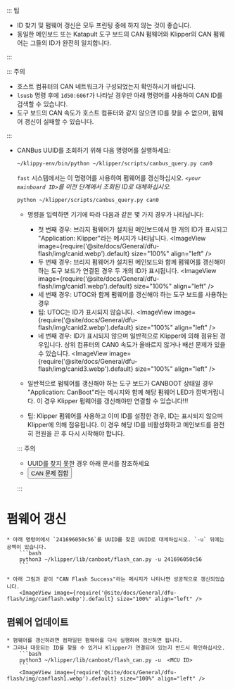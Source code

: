 ::: 팁

* ID 찾기 및 펌웨어 갱신은 모두 프린팅 중에 하지 않는 것이 좋습니다.
* 동일한 메인보드 또는 Katapult 도구 보드의 CAN 펌웨어와 Klipper의 CAN 펌웨어는 그들의 ID가 완전히 일치합니다.

:::

::: 주의

* 호스트 컴퓨터의 CAN 네트워크가 구성되었는지 확인하시기 바랍니다.
* `lsusb` 명령 후에 `1d50:606f`가 나타날 경우만 아래 명령어를 사용하여 CAN ID를 검색할 수 있습니다.
* 도구 보드의 CAN 속도가 호스트 컴퓨터와 같지 않으면 ID를 찾을 수 없으며, 펌웨어 갱신이 실패할 수 있습니다.

:::

* CANBus UUID를 조회하기 위해 다음 명령어를 실행하세요:

    ```bash
    ~/klippy-env/bin/python ~/klipper/scripts/canbus_query.py can0
    ```
    `fast` 시스템에서는 이 명령어를 사용하여 펌웨어를 갱신하십시오. *`<your mainboard ID>`를 이전 단계에서 조회된 ID로 대체하십시오.*

     ```bash
    python ~/klipper/scripts/canbus_query.py can0
     ```

    * 명령을 입력하면 기기에 따라 다음과 같은 몇 가지 경우가 나타납니다:
        * 첫 번째 경우: 브리지 펌웨어가 설치된 메인보드에서 한 개의 ID가 표시되고 "Application: Klipper"라는 메시지가 나타납니다.
            <ImageView image={require('@site/docs/General/dfu-flash/img/canid.webp').default} size="100%" align="left" />  
        * 두 번째 경우: 브리지 펌웨어가 설치된 메인보드와 함께 펌웨어를 갱신해야 하는 도구 보드가 연결된 경우 두 개의 ID가 표시됩니다.
            <ImageView image={require('@site/docs/General/dfu-flash/img/canid1.webp').default} size="100%" align="left" />  
        * 세 번째 경우: UTOC와 함께 펌웨어를 갱신해야 하는 도구 보드를 사용하는 경우
        * 팁: UTOC는 ID가 표시되지 않습니다.
            <ImageView image={require('@site/docs/General/dfu-flash/img/canid2.webp').default} size="100%" align="left" />  
        * 네 번째 경우: ID가 표시되지 않으며 일반적으로 Klipper에 의해 점유된 경우입니다. 상위 컴퓨터의 CAN0 속도가 올바르지 않거나 배선 문제가 있을 수 있습니다.
            <ImageView image={require('@site/docs/General/dfu-flash/img/canid3.webp').default} size="100%" align="left" />  

    * 일반적으로 펌웨어를 갱신해야 하는 도구 보드가 CANBOOT 상태일 경우 "Application: CanBoot"라는 메시지와 함께 해당 펌웨어 LED가 깜박거립니다. 이 경우 Klipper 펌웨어를 갱신해야만 연결할 수 있습니다!!!
    * 팁: Klipper 펌웨어를 사용하고 이미 ID를 설정한 경우, ID는 표시되지 않으며 Klipper에 의해 점유됩니다. 이 경우 해당 ID를 비활성화하고 메인보드를 완전히 전원을 끈 후 다시 시작해야 합니다.

    ::: 주의

    * UUID를 찾지 못한 경우 아래 문서를 참조하세요  
    * <Button variant="contained" disableElevation component="a" rel="noopener" href="/docs/DebugDoc/faq/klipper_can">CAN 문제 집합</Button>

    :::

# 펌웨어 갱신

    * 아래 명령어에서 `241696050c56`를 UUID를 찾은 UUID로 대체하십시오. `-u` 뒤에는 공백이 있습니다.
        ```bash
        python3 ~/klipper/lib/canboot/flash_can.py -u 241696050c56
        ```

    * 아래 그림과 같이 "CAN Flash Success"라는 메시지가 나타나면 성공적으로 갱신되었습니다.
        <ImageView image={require('@site/docs/General/dfu-flash/img/canflash.webp').default} size="100%" align="left" />  

## 펌웨어 업데이트
    * 펌웨어를 갱신하려면 컴파일된 펌웨어를 다시 실행하여 갱신하면 됩니다.
    * 그러나 대응되는 ID를 찾을 수 있거나 Klipper가 연결되어 있는지 반드시 확인하십시오.
        ```bash
        python3 ~/klipper/lib/canboot/flash_can.py -u  <MCU ID>
        ```
        <ImageView image={require('@site/docs/General/dfu-flash/img/canflash1.webp').default} size="100%" align="left" />  

